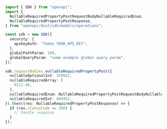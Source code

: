 ```typescript showLineNumbers copy filename="Nullable Required Property Post usage example"
import { SDK } from "openapi";
import {
  NullableRequiredPropertyPostRequestBodyNullableRequiredEnum,
  NullableRequiredPropertyPostResponse,
} from "openapi/dist/sdk/models/operations";

const sdk = new SDK({
  security: {
    apiKeyAuth: "Token YOUR_API_KEY",
  },
  globalPathParam: 100,
  globalQueryParam: "some example global query param",
});

sdk.requestBodies.nullableRequiredPropertyPost({
  nullableOptionalInt: 559682,
  nullableRequiredArray: [
    9111.98,
  ],
  nullableRequiredEnum: NullableRequiredPropertyPostRequestBodyNullableRequiredEnum.Second,
  nullableRequiredInt: 884952,
}).then((res: NullableRequiredPropertyPostResponse) => {
  if (res.statusCode == 200) {
    // handle response
  }
});
```
